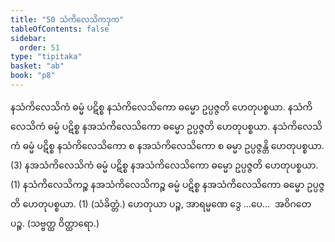```yaml
---
title: "50 သံကိလေသိကဒုက"
tableOfContents: false
sidebar:
  order: 51
type: "tipitaka"
basket: "ab"
book: "p8"
---
```



<DynamicBreadcrumb />

<Division number="69" book="p8" e="ch" v="40" p="96">

<Paragraph number="214" book="p8">
နသံကိလေသိကံ ဓမ္မံ ပဋိစ္စ နသံကိလေသိကော ဓမ္မော ဥပ္ပဇ္ဇတိ ဟေတုပစ္စယာ. နသံကိလေသိကံ ဓမ္မံ ပဋိစ္စ နအသံကိလေသိကော ဓမ္မော ဥပ္ပဇ္ဇတိ ဟေတုပစ္စယာ. နသံကိလေသိကံ ဓမ္မံ ပဋိစ္စ နသံကိလေသိကော စ နအသံကိလေသိကော စ ဓမ္မာ ဥပ္ပဇ္ဇန္တိ ဟေတုပစ္စယာ. (3)
</Paragraph>

<Paragraph number="215" book="p8">
နအသံကိလေသိကံ ဓမ္မံ ပဋိစ္စ နအသံကိလေသိကော ဓမ္မော ဥပ္ပဇ္ဇတိ ဟေတုပစ္စယာ. (1)
</Paragraph>

<Paragraph number="216" book="p8">
နသံကိလေသိကဉ္စ နအသံကိလေသိကဉ္စ ဓမ္မံ ပဋိစ္စ နအသံကိလေသိကော ဓမ္မော ဥပ္ပဇ္ဇတိ ဟေတုပစ္စယာ. (1) (သံခိတ္တံ.)
</Paragraph>

<Paragraph number="217" book="p8">
ဟေတုယာ ပဉ္စ, အာရမ္မဏေ ဒွေ …ပေ…  အဝိဂတေ ပဉ္စ. (သဗ္ဗတ္ထ ဝိတ္ထာရော.)
</Paragraph>
</Division>